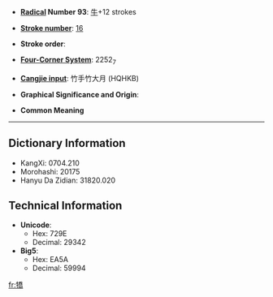* '''[[Wiktionary:Chinese radical index| Radical]] Number 93''': [[Wiktionary:Chinese radical index 牛|牛]]+12 strokes

* '''[[Wiktionary:Chinese total strokes index|Stroke number]]''': [[Wiktionary:Chinese total strokes index 16|16]]

* '''Stroke order''': 

* '''[[Wiktionary:Chinese four corner index|Four-Corner System]]''': 2252<sub>7</sub>

* '''[[Wiktionary:Chinese Cangjie index|Cangjie input]]''': 竹手竹大月 (HQHKB)

* '''Graphical Significance and Origin''': 

* '''Common Meaning'''

----

== Dictionary Information ==

* KangXi: 0704.210
* Morohashi: 20175
* Hanyu Da Zidian: 31820.020

== Technical Information ==

* '''Unicode''':
** Hex: 729E
** Decimal: 29342
* '''Big5''':
** Hex: EA5A
** Decimal: 59994

[[fr:犞]]